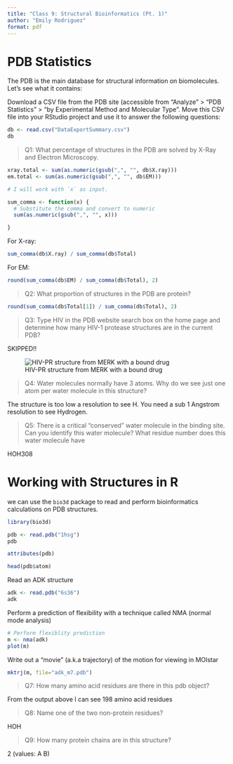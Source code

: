 ```yaml
---
title: "Class 9: Structural Bioinformatics (Pt. 1)"
author: "Emily Rodriguez"
format: pdf
---
```


# PDB Statistics 

The PDB is the main database for structural information on biomolecules. Let's see what it contains:

Download a CSV file from the PDB site (accessible from “Analyze” > “PDB Statistics” > “by Experimental Method and Molecular Type”. Move this CSV file into your RStudio project and use it to answer the following questions:


```r
db <- read.csv("DataExportSummary.csv")
db
```


>Q1: What percentage of structures in the PDB are solved by X-Ray and Electron Microscopy.

```r
xray.total <- sum(as.numeric(gsub(",", "", db$X.ray)))
em.total <- sum(as.numeric(gsub(",", "", db$EM)))
```


```r
# I will work with `x` as input.

sum_comma <- function(x) {
  # Substitute the comma and convert to numeric
  sum(as.numeric(gsub(",", "", x)))

}

```

For X-ray:
```r
sum_comma(db$X.ray) / sum_comma(db$Total)
```

For EM:
```r
round(sum_comma(db$EM) / sum_comma(db$Total), 2)
```


>Q2: What proportion of structures in the PDB are protein?

```r
round(sum_comma(db$Total[1]) / sum_comma(db$Total), 2)
```


>Q3: Type HIV in the PDB website search box on the home page and determine how many HIV-1 protease structures are in the current PDB?

SKIPPED!!

![HIV-PR structure from MERK with a bound drug](1HSG.png)

>Q4: Water molecules normally have 3 atoms. Why do we see just one atom per water molecule in this structure?

The structure is too low a resolution to see H. You need a sub 1 Angstrom resolution to see Hydrogen.

>Q5: There is a critical “conserved” water molecule in the binding site. Can you identify this water molecule? What residue number does this water molecule have

HOH308


# Working with Structures in R

we can use the `bio3d` package to read and perform bioinformatics calculations on PDB structures.

```r
library(bio3d)

pdb <- read.pdb("1hsg")
pdb
```

```r
attributes(pdb)
```

```r
head(pdb$atom)
```


Read an ADK structure 

```r
adk <- read.pdb("6s36")
adk
```


Perform a prediction of flexibility with a technique called NMA (normal mode analysis)

```r
# Perform flexiblity prediction
m <- nma(adk)
plot(m)
```

Write out a "movie" (a.k.a trajectory) of the motion for viewing in MOlstar

```r
mktrj(m, file="adk_m7.pdb")
```

>Q7: How many amino acid residues are there in this pdb object? 

From the output above I can see 198 amino acid residues 

>Q8: Name one of the two non-protein residues? 

HOH

>Q9: How many protein chains are in this structure? 

2 (values: A B)
